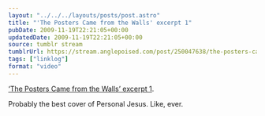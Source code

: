 ```yaml
---
layout: "../../../layouts/posts/post.astro"
title: "'The Posters Came from the Walls' excerpt 1"
pubDate: 2009-11-19T22:21:05+00:00
updatedDate: 2009-11-19T22:21:05+00:00
source: tumblr stream
tumblrUrl: https://stream.anglepoised.com/post/250047638/the-posters-came-from-the-walls-excerpt-1
tags: ["linklog"]
format: "video"
---
```



<YouTube id="https://www.youtube.com/watch?v=McuZKbYg4IE" />

[&lsquo;The Posters Came from the Walls&rsquo; excerpt 1][1].

Probably the best cover of Personal Jesus. Like, ever.

[1]: https://www.youtube.com/watch?v=McuZKbYg4IE
